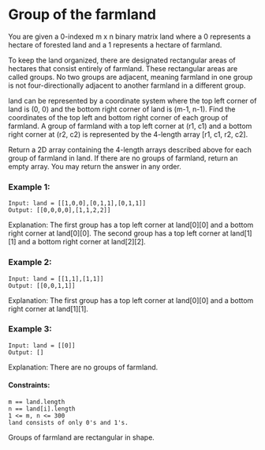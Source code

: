# Group of the farmland

You are given a 0-indexed m x n binary matrix land where a 0 represents a hectare of forested land and a 1 represents a hectare of farmland.

To keep the land organized, there are designated rectangular areas of hectares that consist entirely of farmland. These rectangular areas are called groups. No two groups are adjacent, meaning farmland in one group is not four-directionally adjacent to another farmland in a different group.

land can be represented by a coordinate system where the top left corner of land is (0, 0) and the bottom right corner of land is (m-1, n-1). Find the coordinates of the top left and bottom right corner of each group of farmland. A group of farmland with a top left corner at (r1, c1) and a bottom right corner at (r2, c2) is represented by the 4-length array [r1, c1, r2, c2].

Return a 2D array containing the 4-length arrays described above for each group of farmland in land. If there are no groups of farmland, return an empty array. You may return the answer in any order.

### Example 1:

```
Input: land = [[1,0,0],[0,1,1],[0,1,1]]
Output: [[0,0,0,0],[1,1,2,2]]
```

Explanation:
The first group has a top left corner at land[0][0] and a bottom right corner at land[0][0].
The second group has a top left corner at land[1][1] and a bottom right corner at land[2][2].

### Example 2:

```
Input: land = [[1,1],[1,1]]
Output: [[0,0,1,1]]
```

Explanation:
The first group has a top left corner at land[0][0] and a bottom right corner at land[1][1].

### Example 3:

```
Input: land = [[0]]
Output: []
```

Explanation:
There are no groups of farmland.

#### Constraints:

```
m == land.length
n == land[i].length
1 <= m, n <= 300
land consists of only 0's and 1's.
```

Groups of farmland are rectangular in shape.
